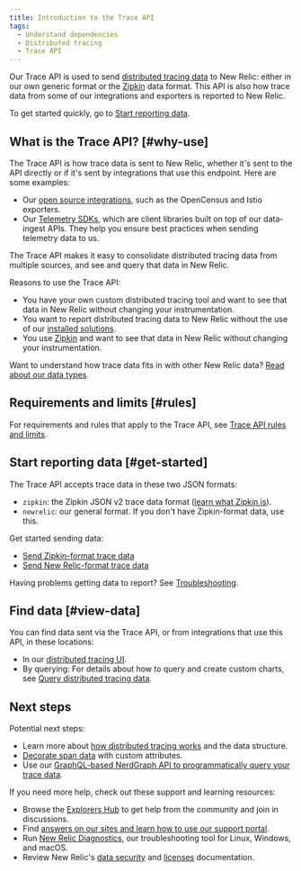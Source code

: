 ```yaml
---
title: Introduction to the Trace API
tags:
  - Understand dependencies
  - Distributed tracing
  - Trace API
---
```


Our Trace API is used to send [distributed tracing data](/docs/understand-dependencies/distributed-tracing/get-started/introduction-distributed-tracing#definition) to New Relic: either in our own generic format or the [Zipkin](https://zipkin.io/) data format. This API is also how trace data from some of our integrations and exporters is reported to New Relic.

To get started quickly, go to [Start reporting data](#get-started).

## What is the Trace API? [#why-use]

The Trace API is how trace data is sent to New Relic, whether it's sent to the API directly or if it's sent by integrations that use this endpoint. Here are some examples:

* Our [open source integrations](/docs/data-ingest-apis/get-data-new-relic/new-relic-sdks/telemetry-sdks-send-custom-telemetry-data-new-relic#external-data), such as the OpenCensus and Istio exporters.
* Our [Telemetry SDKs](/docs/telemetry-sdks-send-custom-telemetry-data-new-relic), which are client libraries built on top of our data-ingest APIs. They help you ensure best practices when sending telemetry data to us.

The Trace API makes it easy to consolidate distributed tracing data from multiple sources, and see and query that data in New Relic.

Reasons to use the Trace API:

* You have your own custom distributed tracing tool and want to see that data in New Relic without changing your instrumentation.
* You want to report distributed tracing data to New Relic without the use of our [installed solutions](/docs/understand-dependencies/distributed-tracing/enable-configure/enable-distributed-tracing).
* You use [Zipkin](https://zipkin.io/) and want to see that data in New Relic without changing your instrumentation.

Want to understand how trace data fits in with other New Relic data? [Read about our data types](/docs/using-new-relic/data/understand-data/new-relic-data-types).

## Requirements and limits [#rules]

For requirements and rules that apply to the Trace API, see [Trace API rules and limits](/docs/apm/distributed-tracing/trace-api/trace-api-endpoint-requirements-limits).

## Start reporting data [#get-started]

The Trace API accepts trace data in these two JSON formats:

* `zipkin`: the Zipkin JSON v2 trace data format ([learn what Zipkin is](https://zipkin.io)).
* `newrelic`: our general format. If you don't have Zipkin-format data, use this.

Get started sending data:

* [Send Zipkin-format trace data](/docs/apm/distributed-tracing/trace-api/report-zipkin-format-traces-trace-api)
* [Send New Relic-format trace data](/docs/apm/distributed-tracing/trace-api/report-new-relic-format-traces-trace-api)

Having problems getting data to report? See [Troubleshooting](/docs/apm/distributed-tracing/trace-api/troubleshooting-missing-trace-api-data).

## Find data [#view-data]

You can find data sent via the Trace API, or from integrations that use this API, in these locations:

* In our [distributed tracing UI](/docs/understand-dependencies/distributed-tracing/ui-data/additional-distributed-tracing-features-new-relic-one#find-data).
* By querying: For details about how to query and create custom charts, see [Query distributed tracing data](/docs/understand-dependencies/distributed-tracing/ui-data/query-distributed-trace-data).

## Next steps

Potential next steps:

* Learn more about [how distributed tracing works](/docs/understand-dependencies/distributed-tracing/get-started/how-new-relic-distributed-tracing-works) and the data structure.
* [Decorate span data](/docs/understand-dependencies/distributed-tracing/trace-api/trace-api-decorate-spans-attributes) with custom attributes.
* Use our [GraphQL-based NerdGraph API to programmatically query your trace data](/docs/apis/graphql-api/tutorials/query-distributed-trace-data-using-graphql-api).

If you need more help, check out these support and learning resources:

* Browse the [Explorers Hub](https://discuss.newrelic.com/) to get help from the community and join in discussions.
* Find [answers on our sites and learn how to use our support portal](/docs/using-new-relic/welcome-new-relic/get-started/find-help-use-support-portal).
* Run [New Relic Diagnostics](/docs/using-new-relic/cross-product-functions/troubleshooting/new-relic-diagnostics), our troubleshooting tool for Linux, Windows, and macOS.
* Review New Relic's [data security](/docs/security) and [licenses](/docs/licenses) documentation.
